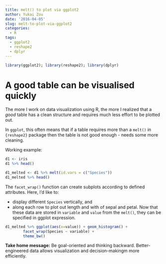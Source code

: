 ```yaml
---
title: melt() to plot via ggplot2
author: Yukai Zou
date: '2016-04-05'
slug: melt-to-plot-via-ggplot2
categories:
  - R
tags:
  - ggplot2
  - reshape2
  - dplyr
---
```


```r
library(ggplot2); library(reshape2); library(dplyr)
```


# A good table can be visualised quickly

The more I work on data visualization using R, the more I realized that a _good_ table has a clean structure and requires much less effort to be plotted out.

In `ggplot`, this often means that if a table requires more than a `melt()` in `{reshape2}` package then the table is not good enough - needs some more cleaning.

Working example:

```r
d1 <- iris
d1 %>% head()
```

```r
d1_melted <- d1 %>% melt(id.vars = c("Species"))
d1_melted %>% head()
```

The `facet_wrap()` function can create subplots according to defined attributes. Here, I'd like to:

 - display different `Species` vertically, and 
 - along each row to plot out length and with of sepal and petal. Now that these data are stored in `variable` and `value` from the `melt()`, they can be specified in ggplot expression.

```r
d1_melted %>% ggplot(aes(x=value)) + geom_histogram() +
        facet_wrap(Species ~ variable) +
        theme_bw()
```

**Take home message:** Be goal-oriented and thinking backward. Better-engineered data allows visualization and decision-makingm more efficiently.

